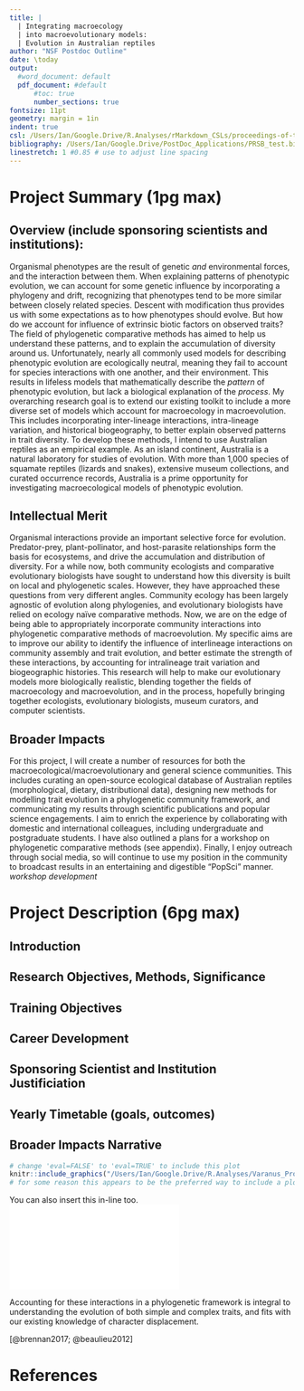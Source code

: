 ```yaml
---
title: |  
  | Integrating macroecology 
  | into macroevolutionary models:
  | Evolution in Australian reptiles
author: "NSF Postdoc Outline"
date: \today
output:
  #word_document: default
  pdf_document: #default
      #toc: true
      number_sections: true
fontsize: 11pt
geometry: margin = 1in
indent: true
csl: /Users/Ian/Google.Drive/R.Analyses/rMarkdown_CSLs/proceedings-of-the-royal-society-b.csl
bibliography: /Users/Ian/Google.Drive/PostDoc_Applications/PRSB_test.bib
linestretch: 1 #0.85 # use to adjust line spacing
---
```



# Project Summary (1pg max)
## Overview (include sponsoring scientists and institutions):
Organismal phenotypes are the result of genetic *and* environmental forces, and the interaction between them. When explaining patterns of phenotypic evolution, we can account for some genetic influence by incorporating a phylogeny and drift, recognizing that phenotypes tend to be more similar between closely related species. Descent with modification thus provides us with some expectations as to how phenotypes should evolve. But how do we account for influence of extrinsic biotic factors on observed traits? The field of phylogenetic comparative methods has aimed to help us understand these patterns, and to explain the accumulation of diversity around us. Unfortunately, nearly all commonly used models for describing phenotypic evolution are ecologically neutral, meaning they fail to account for species interactions with one another, and their environment. This results in lifeless models that mathematically describe the *pattern* of phenotypic evolution, but lack a biological explanation of the *process*. My overarching research goal is to extend our existing toolkit to include a more diverse set of models which account for macroecology in macroevolution. This includes incorporating inter-lineage interactions, intra-lineage variation, and historical biogeography, to better explain observed patterns in trait diversity. To develop these methods, I intend to use Australian reptiles as an empirical example. As an island continent, Australia is a natural laboratory for studies of evolution. With more than 1,000 species of squamate reptiles (lizards and snakes), extensive museum collections, and curated occurrence records, Australia is a prime opportunity for investigating macroecological models of phenotypic evolution. 

## Intellectual Merit
Organismal interactions provide an important selective force for evolution. Predator-prey, plant-pollinator, and host-parasite relationships form the basis for ecosystems, and drive the accumulation and distribution of diversity. For a while now, both community ecologists and comparative evolutionary biologists have sought to understand how this diversity is built on local and phylogenetic scales. However, they have approached these questions from very different angles. Community ecology has been largely agnostic of evolution along phylogenies, and evolutionary biologists have relied on ecology naïve comparative methods. Now, we are on the edge of being able to appropriately incorporate community interactions into phylogenetic comparative methods of macroevolution. My specific aims are to improve our ability to identify the influence of interlineage interactions on community assembly and trait evolution, and better estimate the strength of these interactions, by accounting for intralineage trait variation and biogeographic histories. This research will help to make our evolutionary models more biologically realistic, blending together the fields of macroecology and macroevolution, and in the process, hopefully bringing together ecologists, evolutionary biologists, museum curators, and computer scientists.



## Broader Impacts
For this project, I will create a number of resources for both the macroecological/macroevolutionary and general science communities. This includes curating an open-source ecological database of Australian reptiles (morphological, dietary, distributional data), designing new methods for modelling trait evolution in a phylogenetic community framework, and communicating my results through scientific publications and popular science engagements. I aim to enrich the experience by collaborating with domestic and international colleagues, including undergraduate and postgraduate students. I have also outlined a plans for a workshop on phylogenetic comparative methods (see appendix). Finally, I enjoy outreach through social media, so will continue to use my position in the community to broadcast results in an entertaining and digestible "PopSci" manner.
*workshop development*

# Project Description (6pg max)



## Introduction

## Research Objectives, Methods, Significance

## Training Objectives

## Career Development

## Sponsoring Scientist and Institution Justificiation

## Yearly Timetable (goals, outcomes)

## Broader Impacts Narrative




\pagebreak
```r
# change 'eval=FALSE' to 'eval=TRUE' to include this plot
knitr::include_graphics("/Users/Ian/Google.Drive/R.Analyses/Varanus_Project/Varanus_Tree_MCD250.png")
# for some reason this appears to be the preferred way to include a plot in the text
```
 
\pagebreak 
You can also insert this in-line too.  
![Phylogeny of the varanoidea as a resul of total evidence dating in starBEAST2.](/Users/Ian/Google.Drive/R.Analyses/Varanus_Project/Varanoid_Tree_MCD.pdf)

Accounting for these interactions in a phylogenetic framework is integral to understanding the evolution of both simple and complex traits, and fits with our existing knowledge of character displacement. 

[@brennan2017; @beaulieu2012]

# References  